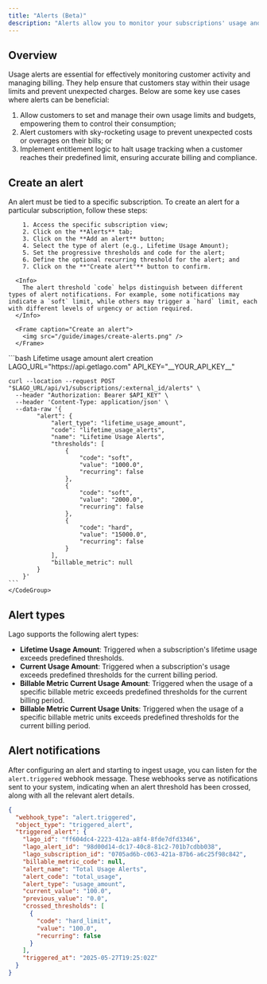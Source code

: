 ```yaml
---
title: "Alerts (Beta)"
description: "Alerts allow you to monitor your subscriptions' usage and billing by firing notifications when certain conditions are met."
---
```


## Overview
Usage alerts are essential for effectively monitoring customer activity and managing billing. They help ensure that customers stay within their usage limits and prevent unexpected charges. Below are some key use cases where alerts can be beneficial:
1. Allow customers to set and manage their own usage limits and budgets, empowering them to control their consumption;
2. Alert customers with sky-rocketing usage to prevent unexpected costs or overages on their bills; or
3. Implement entitlement logic to halt usage tracking when a customer reaches their predefined limit, ensuring accurate billing and compliance.

## Create an alert
<Tabs>
  <Tab title="Dashboard">
        An alert must be tied to a specific subscription. To create an alert for a particular subscription, follow these steps:
        
        1. Access the specific subscription view;
        2. Click on the **Alerts** tab;
        3. Click on the **Add an alert** button;
        4. Select the type of alert (e.g., Lifetime Usage Amount);
        5. Set the progressive thresholds and code for the alert;
        6. Define the optional recurring threshold for the alert; and
        7. Click on the **"Create alert"** button to confirm.

      <Info>
        The alert threshold `code` helps distinguish between different types of alert notifications. For example, some notifications may indicate a `soft` limit, while others may trigger a `hard` limit, each with different levels of urgency or action required.
      </Info>

      <Frame caption="Create an alert">
        <img src="/guide/images/create-alerts.png" />
      </Frame>
      
  </Tab>
  <Tab title="API">
    <CodeGroup>
    ```bash Lifetime usage amount alert creation
    LAGO_URL="https://api.getlago.com"
    API_KEY="__YOUR_API_KEY__"

    curl --location --request POST "$LAGO_URL/api/v1/subscriptions/:external_id/alerts" \
      --header "Authorization: Bearer $API_KEY" \
      --header 'Content-Type: application/json' \
      --data-raw '{
            "alert": {
                "alert_type": "lifetime_usage_amount",
                "code": "lifetime_usage_alerts",
                "name": "Lifetime Usage Alerts",
                "thresholds": [
                    {
                        "code": "soft",
                        "value": "1000.0",
                        "recurring": false
                    },
                    {
                        "code": "soft",
                        "value": "2000.0",
                        "recurring": false
                    },
                    {
                        "code": "hard",
                        "value": "15000.0",
                        "recurring": false
                    }
                ],
                "billable_metric": null
            }
        }'
    ```
    </CodeGroup>
  </Tab>
</Tabs>


## Alert types
Lago supports the following alert types:

- **Lifetime Usage Amount**: Triggered when a subscription's lifetime usage exceeds predefined thresholds.
- **Current Usage Amount**: Triggered when a subscription's usage exceeds predefined thresholds for the current billing period.
- **Billable Metric Current Usage Amount**: Triggered when the usage of a specific billable metric exceeds predefined thresholds for the current billing period.
- **Billable Metric Current Usage Units**: Triggered when the usage of a specific billable metric units exceeds predefined thresholds for the current billing period.

## Alert notifications
After configuring an alert and starting to ingest usage, you can listen for the `alert.triggered` webhook message. These webhooks serve as notifications sent to your system, indicating when an alert threshold has been crossed, along with all the relevant alert details.

```json
{
  "webhook_type": "alert.triggered",
  "object_type": "triggered_alert",
  "triggered_alert": {
    "lago_id": "ff604dc4-2223-412a-a8f4-8fde7dfd3346",
    "lago_alert_id": "98d00d14-dc17-40c8-81c2-701b7cdbb038",
    "lago_subscription_id": "0705ad6b-c063-421a-87b6-a6c25f98c842",
    "billable_metric_code": null,
    "alert_name": "Total Usage Alerts",
    "alert_code": "total_usage",
    "alert_type": "usage_amount",
    "current_value": "100.0",
    "previous_value": "0.0",
    "crossed_thresholds": [
      {
        "code": "hard_limit",
        "value": "100.0",
        "recurring": false
      }
    ],
    "triggered_at": "2025-05-27T19:25:02Z"
  }
}
```